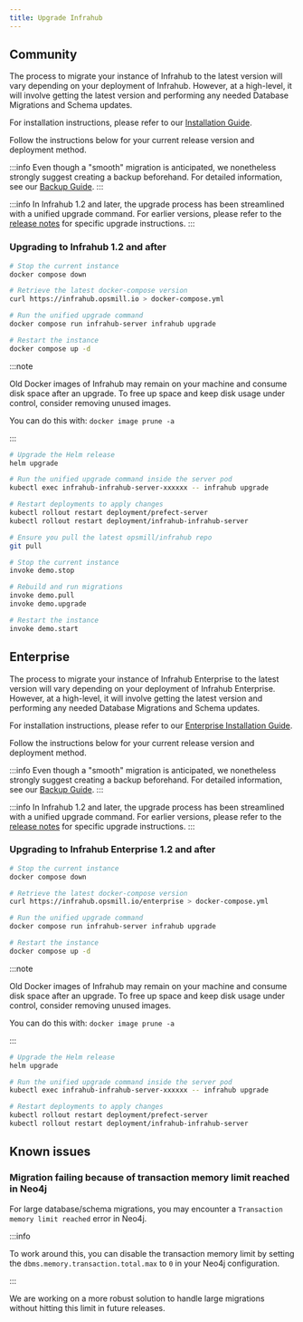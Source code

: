 ```yaml
---
title: Upgrade Infrahub
---
```



## Community

The process to migrate your instance of Infrahub to the latest version will vary depending on your deployment of Infrahub. However, at a high-level, it will involve getting the latest version and performing any needed Database Migrations and Schema updates.

For installation instructions, please refer to our [Installation Guide](./installation).

Follow the instructions below for your current release version and deployment method.

:::info
Even though a "smooth" migration is anticipated, we nonetheless strongly suggest creating a backup beforehand. For detailed information, see our [Backup Guide](./database-backup).
:::

:::info
In Infrahub 1.2 and later, the upgrade process has been streamlined with a unified upgrade command.
For earlier versions, please refer to the [release notes](/release-notes/infrahub) for specific upgrade instructions.
:::

### Upgrading to Infrahub 1.2 and after

<Tabs>
<TabItem value="docker" label="Docker" default>

```bash
# Stop the current instance
docker compose down

# Retrieve the latest docker-compose version
curl https://infrahub.opsmill.io > docker-compose.yml

# Run the unified upgrade command
docker compose run infrahub-server infrahub upgrade

# Restart the instance
docker compose up -d
```

:::note

Old Docker images of Infrahub may remain on your machine and consume disk space after an upgrade. To free up space and keep disk usage under control, consider removing unused images.

You can do this with: `docker image prune -a`

:::

</TabItem>
<TabItem value="helm" label="Helm">

```bash
# Upgrade the Helm release
helm upgrade

# Run the unified upgrade command inside the server pod
kubectl exec infrahub-infrahub-server-xxxxxx -- infrahub upgrade

# Restart deployments to apply changes
kubectl rollout restart deployment/prefect-server
kubectl rollout restart deployment/infrahub-infrahub-server
```

</TabItem>

<TabItem value="devdemo" label="Dev/Demo">

```bash
# Ensure you pull the latest opsmill/infrahub repo
git pull

# Stop the current instance
invoke demo.stop

# Rebuild and run migrations
invoke demo.pull
invoke demo.upgrade

# Restart the instance
invoke demo.start
```

</TabItem>
</Tabs>

## Enterprise<EnterpriseBadge />

The process to migrate your instance of Infrahub Enterprise to the latest version will vary depending on your deployment of Infrahub Enterprise. However, at a high-level, it will involve getting the latest version and performing any needed Database Migrations and Schema updates.

For installation instructions, please refer to our [Enterprise Installation Guide](./installation#enterprise).

Follow the instructions below for your current release version and deployment method.

:::info
Even though a "smooth" migration is anticipated, we nonetheless strongly suggest creating a backup beforehand. For detailed information, see our [Backup Guide](./database-backup).
:::

:::info
In Infrahub 1.2 and later, the upgrade process has been streamlined with a unified upgrade command.
For earlier versions, please refer to the [release notes](/release-notes/infrahub) for specific upgrade instructions.
:::

### Upgrading to Infrahub Enterprise 1.2 and after

<Tabs>
<TabItem value="docker" label="Docker" default>

```bash
# Stop the current instance
docker compose down

# Retrieve the latest docker-compose version
curl https://infrahub.opsmill.io/enterprise > docker-compose.yml

# Run the unified upgrade command
docker compose run infrahub-server infrahub upgrade

# Restart the instance
docker compose up -d
```

:::note

Old Docker images of Infrahub may remain on your machine and consume disk space after an upgrade. To free up space and keep disk usage under control, consider removing unused images.

You can do this with: `docker image prune -a`

:::

</TabItem>
<TabItem value="helm" label="Helm">

```bash
# Upgrade the Helm release
helm upgrade

# Run the unified upgrade command inside the server pod
kubectl exec infrahub-infrahub-server-xxxxxx -- infrahub upgrade

# Restart deployments to apply changes
kubectl rollout restart deployment/prefect-server
kubectl rollout restart deployment/infrahub-infrahub-server
```

</TabItem>
</Tabs>

## Known issues

### Migration failing because of transaction memory limit reached in Neo4j

For large database/schema migrations, you may encounter a `Transaction memory limit reached` error in Neo4j.

:::info

To work around this, you can disable the transaction memory limit by setting the `dbms.memory.transaction.total.max` to `0` in your Neo4j configuration.

:::

We are working on a more robust solution to handle large migrations without hitting this limit in future releases.

